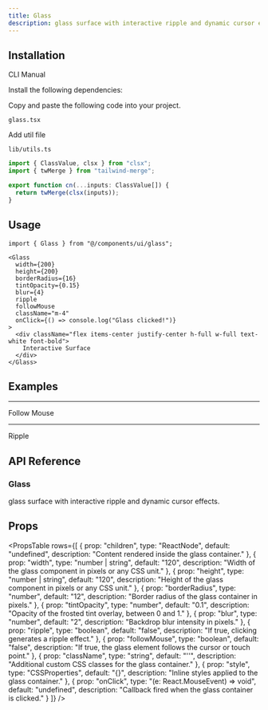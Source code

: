```yaml
---
title: Glass
description: glass surface with interactive ripple and dynamic cursor effects.
---
```


<ComponentPreview
  name="glasshero-demo"
  className="p-0"
  description=""
/>

## Installation

<Tabs defaultValue="cli" className="w-full">
  <TabsList>
    <TabsTrigger value="cli">CLI</TabsTrigger>
    <TabsTrigger value="manual">Manual</TabsTrigger>
  </TabsList>
  <TabsContent value="cli">
    <PkgOptions name="glass" />
  </TabsContent>
  <TabsContent value="manual">
    <Steps>

<Step>Install the following dependencies:</Step>
<DepsOptions name="framer-motion" />

<Step>Copy and paste the following code into your project.</Step>
<p>
  <code>glass.tsx</code>
</p>
<ComponentSource name="glass" />

<Step>Add util file</Step>
<p>
  <code>lib/utils.ts</code>
</p>

```jsx
import { ClassValue, clsx } from "clsx";
import { twMerge } from "tailwind-merge";

export function cn(...inputs: ClassValue[]) {
  return twMerge(clsx(inputs));
}
```

</Steps>
  </TabsContent>
</Tabs>

## Usage

```tsx
import { Glass } from "@/components/ui/glass";
```

```tsx
<Glass
  width={200}
  height={200}
  borderRadius={16}
  tintOpacity={0.15}
  blur={4}
  ripple
  followMouse
  className="m-4"
  onClick={() => console.log("Glass clicked!")}
>
  <div className="flex items-center justify-center h-full w-full text-white font-bold">
    Interactive Surface
  </div>
</Glass>
```
## Examples

---

<Step>Follow Mouse</Step>

<ComponentPreview
  name="glass-demo"
  className="p-0"
  description=""
/>

---

<Step>Ripple</Step>

<ComponentPreview
  name="glassripple-demo"
  className="p-0"
  description=""
/>

## API Reference

### Glass

glass surface with interactive ripple and dynamic cursor effects.

## Props

<PropsTable
  rows={[
    {
      prop: "children",
      type: "ReactNode",
      default: "undefined",
      description: "Content rendered inside the glass container."
    },
    {
      prop: "width",
      type: "number | string",
      default: "120",
      description: "Width of the glass component in pixels or any CSS unit."
    },
    {
      prop: "height",
      type: "number | string",
      default: "120",
      description: "Height of the glass component in pixels or any CSS unit."
    },
    {
      prop: "borderRadius",
      type: "number",
      default: "12",
      description: "Border radius of the glass container in pixels."
    },
    {
      prop: "tintOpacity",
      type: "number",
      default: "0.1",
      description: "Opacity of the frosted tint overlay, between 0 and 1."
    },
    {
      prop: "blur",
      type: "number",
      default: "2",
      description: "Backdrop blur intensity in pixels."
    },
    {
      prop: "ripple",
      type: "boolean",
      default: "false",
      description: "If true, clicking generates a ripple effect."
    },
    {
      prop: "followMouse",
      type: "boolean",
      default: "false",
      description: "If true, the glass element follows the cursor or touch point."
    },
    {
      prop: "className",
      type: "string",
      default: "''",
      description: "Additional custom CSS classes for the glass container."
    },
    {
      prop: "style",
      type: "CSSProperties",
      default: "{}",
      description: "Inline styles applied to the glass container."
    },
    {
      prop: "onClick",
      type: "(e: React.MouseEvent) => void",
      default: "undefined",
      description: "Callback fired when the glass container is clicked."
    }
  ]}
/>

